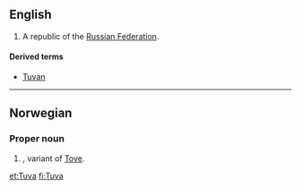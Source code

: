{{wikipedia}}
==English==
{{infl|en|proper noun}}
# A republic of the [[Russian Federation]].

====Derived terms====
*[[Tuvan]]

----

==Norwegian==

===Proper noun===
{{infl|no|proper noun}}

# {{given name|female|lang=no}}, variant of [[Tove]].

[[et:Tuva]]
[[fi:Tuva]]